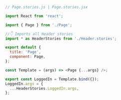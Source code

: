 ```js
// Page.stories.js | Page.stories.jsx

import React from 'react';

import { Page } from './Page';

//👇 Imports all Header stories
import * as HeaderStories from './Header.stories';

export default {
  title: 'Page',
  component: Page,
};

const Template = (args) => <Page {...args} />;

export const LoggedIn = Template.bind({});
LoggedIn.args = {
  ...HeaderStories.LoggedIn.args,
};
```